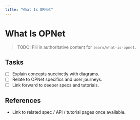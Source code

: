```yaml
---
title: "What Is OPNet"
---
```


# What Is OPNet

> TODO: Fill in authoritative content for `learn/what-is-opnet`.

## Tasks
- [ ] Explain concepts succinctly with diagrams.
- [ ] Relate to OPNet specifics and user journeys.
- [ ] Link forward to deeper specs and tutorials.

## References
- Link to related spec / API / tutorial pages once available.
